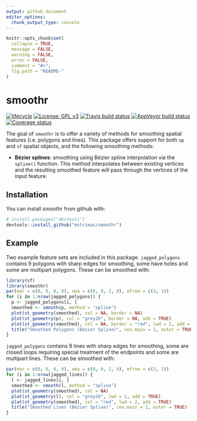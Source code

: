 ```yaml
---
output: github_document
editor_options: 
  chunk_output_type: console
---
```


<!-- README.md is generated from README.Rmd. Please edit that file -->

```r
knitr::opts_chunk$set(
  collapse = TRUE,
  message = FALSE,
  warning = FALSE,
  error = FALSE,
  comment = "#>",
  fig.path = "README-"
)
```

# smoothr
[![lifecycle](https://img.shields.io/badge/lifecycle-experimental-orange.svg)](https://www.tidyverse.org/lifecycle/#experimental)
[![License: GPL v3](https://img.shields.io/badge/License-GPL%20v3-blue.svg)](http://www.gnu.org/licenses/gpl-3.0)
[![Travis build status](https://travis-ci.org/mstrimas/smoothr.svg?branch=master)](https://travis-ci.org/mstrimas/smoothr)
[![AppVeyor build status](https://ci.appveyor.com/api/projects/status/github/mstrimas/smoothr?branch=master&svg=true)](https://ci.appveyor.com/project/mstrimas/smoothr)
[![Coverage status](https://codecov.io/gh/mstrimas/smoothr/branch/master/graph/badge.svg)](https://codecov.io/github/mstrimas/smoothr?branch=master)

The goal of `smoothr` is to offer a variety of methods for smoothing spatial features (i.e. polygons and lines). This package offers support for both `sp` and `sf` spatial objects, and the following smoothing methods:

- **Bézier splines**: smoothing using Bézier spline interpolation via the `spline()` function. This method interpolates between existing vertices and the resulting smoothed feature will pass through the vertices of the input feature.

## Installation

You can install smoothr from github with:

```r
# install.packages("devtools")
devtools::install_github("mstrimas/smoothr")
```

## Example

Two example feature sets are included in this package. `jagged_polygons` contains 9 polygons with sharp edges for smoothing, some have holes and some are multipart polygons. These can be smoothed with:

```r
library(sf)
library(smoothr)
par(mar = c(0, 0, 0, 0), oma = c(0, 0, 2, 0), mfrow = c(3, 3))
for (i in 1:nrow(jagged_polygons)) {
  p <- jagged_polygons[i, ]
  smoothed <- smooth(p, method = "spline")
  plot(st_geometry(smoothed), col = NA, border = NA)
  plot(st_geometry(p), col = "grey20", border = NA, add = TRUE)
  plot(st_geometry(smoothed), col = NA, border = "red", lwd = 2, add = TRUE)
  title("Smoothed Polygons (Bézier Spline)", cex.main = 2, outer = TRUE)
}
```

`jagged_polygons` contains 9 lines with sharp edges for smoothing, some are closed loops requiring special treatment of the endpoints and some are multipart lines. These can be smoothed with:

```r
par(mar = c(0, 0, 0, 0), oma = c(0, 0, 2, 0), mfrow = c(3, 3))
for (i in 1:nrow(jagged_lines)) {
  l <- jagged_lines[i, ]
  smoothed <- smooth(l, method = "spline")
  plot(st_geometry(smoothed), col = NA)
  plot(st_geometry(l), col = "grey20", lwd = 2, add = TRUE)
  plot(st_geometry(smoothed), col = "red", lwd = 2, add = TRUE)
  title("Smoothed Lines (Bézier Spline)", cex.main = 2, outer = TRUE)
}
```
